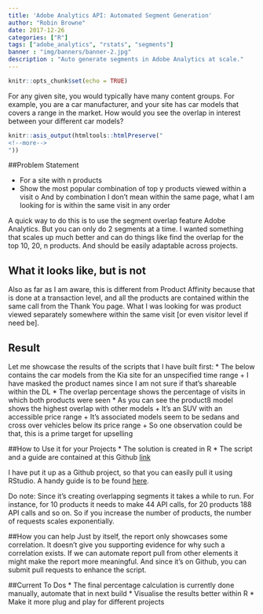 ```yaml
---
title: 'Adobe Analytics API: Automated Segment Generation'
author: "Robin Browne"
date: 2017-12-26
categories: ["R"]
tags: ["adobe_analytics", "rstats", "segments"]
banner : "img/banners/banner-2.jpg"
description : "Auto generate segments in Adobe Analytics at scale."
---
```


```r
knitr::opts_chunk$set(echo = TRUE)
```
For any given site, you would typically have many content groups. For example, you are a car manufacturer, and your site has car models that covers a range in the market. How would you see the overlap in interest between your different car models?

```r
knitr::asis_output(htmltools::htmlPreserve("
<!--more-->
"))
```


##Problem Statement

-	For a site with n products
-	Show the most popular combination of top y products viewed within a visit
o	And by combination I don’t mean within the same page, what I am looking for is within the same visit in any order

A quick way to do this is to use the segment overlap feature Adobe Analytics. But you can only do 2 segments at a time. I wanted something that scales up much better and can do things like find the overlap for the top 10, 20, n products. And should be easily adaptable across projects.


## What it looks like, but is not
Also as far as I am aware, this is different from Product Affinity because that is done at a transaction level, and all the products are contained within the same call from the Thank You page. What I was looking for was product viewed separately somewhere within the same visit [or even visitor level if need be].

## Result
Let me showcase the results of the scripts that I have built first:
* The below contains the car models from the Kia site for an unspecified time range
  + I have masked the product names since I am not sure if that’s shareable within the DL
* The overlap percentage shows the percentage of visits in which both products were seen
*	As you can see the product8 model shows the highest overlap with other models
  + It’s an SUV with an accessible price range
  + It’s associated models seem to be sedans and cross over vehicles below its price range
  + So one observation could be that,  this is a prime target for upselling

##How to Use it for your Projects
*	The solution is created in R
*	The script and a guide are contained at this Github [link](https://github.com/engti/analytics_segment_overlap)

I have put it up as a Github project, so that you can easily pull it using RStudio.  A handy guide is to be found [here](https://support.rstudio.com/hc/en-us/articles/200532077-Version-Control-with-Git-and-SVN).

Do note: Since it’s creating overlapping segments it takes a while to run. For instance, for 10 products it needs to make 44 API calls, for 20 products 188 API calls and so on. So if you increase the number of products, the number of requests scales exponentially.

##How you can help
Just by itself, the report only showcases some correlation. It doesn’t give you supporting evidence for why such a correlation exists. If we can automate report pull from other elements it might make the report more meaningful. And since it’s on Github, you can submit pull requests to enhance the script.

##Current To Dos
* The final percentage calculation is currently done manually, automate that in next build
* Visualise the results better within R
*	Make it more plug and play for different projects
